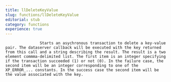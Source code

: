 ```yaml
---
title: llDeleteKeyValue
slug: functions/llDeleteKeyValue
editorial: stub
category: functions
experience: true
---
```


<LSLFunction name="llDeleteKeyValue"/>



                   Starts an asychronous transaction to delete a key-value pair. The dataserver callback will be executed with the key returned from this call and a string describing the result. The result is a two element commma-delimited list. The first item is an integer specifying if the transaction succeeded (1) or not (0). In the failure case, the second item will be an integer corresponding to one of the XP_ERROR_... constants. In the success case the second item will be the value associated with the key.

                
